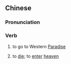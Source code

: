 ==Chinese==
{{zh-forms|type=12|2=Western Paradise}}

===Pronunciation===
{{zh-pron
|m=shàngxītiān
|c=soeng5 sai1 tin1
|cat=v
}}

===Verb===
{{zh-verb}}

# {{lb|zh|Buddhism}} to go to Western [[paradise|Paradise]]
# {{lb|zh|euphemistic}} to [[die]]; to [[enter]] [[heaven]]

{{zh-cat|Death}}